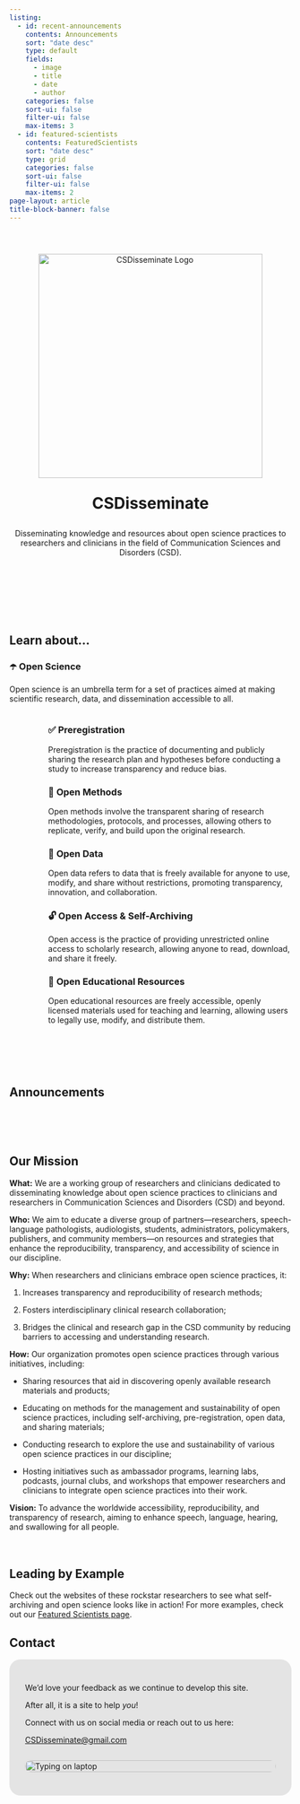 ```yaml
---
listing:
  - id: recent-announcements
    contents: Announcements
    sort: "date desc"
    type: default
    fields: 
      - image
      - title
      - date
      - author
    categories: false
    sort-ui: false
    filter-ui: false
    max-items: 3
  - id: featured-scientists
    contents: FeaturedScientists
    sort: "date desc"
    type: grid
    categories: false
    sort-ui: false
    filter-ui: false
    max-items: 2
page-layout: article
title-block-banner: false
---
```


:::: {style="text-align: center; padding-top: 2em; padding-bottom: 2em;"}
<img src="Images/CSDisseminate Logo_White Logo_Purple Background Circle.png" alt="CSDisseminate Logo" style="width: 400px;"/>

::: {style="font-size: 2em; font-weight: 700; margin-top: 1em;"}
CSDisseminate
:::

<p style="max-width: 600px; margin: 1em auto; font-size: 1.1em;">

Disseminating knowledge and resources about open science practices to researchers and clinicians in the field of Communication Sciences and Disorders (CSD).

</p>
::::

\
\
\

## Learn about...

### ☂️ Open Science

Open science is an umbrella term for a set of practices aimed at making scientific research, data, and dissemination accessible to all.

::::: columns
::: {.column width="10%"}
:::

::: {.column width="90%"}
### ✅ Preregistration

Preregistration is the practice of documenting and publicly sharing the research plan and hypotheses before conducting a study to increase transparency and reduce bias.

### 📐 Open Methods

Open methods involve the transparent sharing of research methodologies, protocols, and processes, allowing others to replicate, verify, and build upon the original research.

### 💽 Open Data

Open data refers to data that is freely available for anyone to use, modify, and share without restrictions, promoting transparency, innovation, and collaboration.

### 🔓 Open Access & Self-Archiving

Open access is the practice of providing unrestricted online access to scholarly research, allowing anyone to read, download, and share it freely.

### 🍎 Open Educational Resources

Open educational resources are freely accessible, openly licensed materials used for teaching and learning, allowing users to legally use, modify, and distribute them.
:::
:::::

\
\
\

## Announcements

::: {#recent-announcements}
:::

\
\
\

## Our Mission

**What:** We are a working group of researchers and clinicians dedicated to disseminating knowledge about open science practices to clinicians and researchers in Communication Sciences and Disorders (CSD) and beyond.

**Who:** We aim to educate a diverse group of partners—researchers, speech-language pathologists, audiologists, students, administrators, policymakers, publishers, and community members—on resources and strategies that enhance the reproducibility, transparency, and accessibility of science in our discipline.

**Why:** When researchers and clinicians embrace open science practices, it:

1.  Increases transparency and reproducibility of research methods;

2.  Fosters interdisciplinary clinical research collaboration;

3.  Bridges the clinical and research gap in the CSD community by reducing barriers to accessing and understanding research.

**How:** Our organization promotes open science practices through various initiatives, including:

-   Sharing resources that aid in discovering openly available research materials and products;

-   Educating on methods for the management and sustainability of open science practices, including self-archiving, pre-registration, open data, and sharing materials;

-   Conducting research to explore the use and sustainability of various open science practices in our discipline;

-   Hosting initiatives such as ambassador programs, learning labs, podcasts, journal clubs, and workshops that empower researchers and clinicians to integrate open science practices into their work.

**Vision:** To advance the worldwide accessibility, reproducibility, and transparency of research, aiming to enhance speech, language, hearing, and swallowing for all people.\
\
\

## Leading by Example

Check out the websites of these rockstar researchers to see what self-archiving and open science looks like in action! For more examples, check out our [Featured Scientists page](FeaturedScientists.qmd).

::: {#featured-scientists}
:::

## Contact

::::: {style="background-color: #e4e4e4; border-radius: 20px; padding: 2em; display: flex; align-items: center; justify-content: space-between; flex-wrap: wrap;"}
::: {style="flex: 1; min-width: 300px; padding-right: 2em; font-size: 1em;"}
We'd love your feedback as we continue to develop this site.

After all, it is a site to help *you*!

Connect with us on social media or reach out to us here:

[CSDisseminate\@gmail.com](mailto:CSDisseminate@gmail.com)
:::

::: {style="flex: 1; min-width: 300px;"}
<img src="Images/Typing on Laptop.jpg" alt="Typing on laptop" style="width: 100%; border-radius: 15px;"/>
:::
:::::

\
